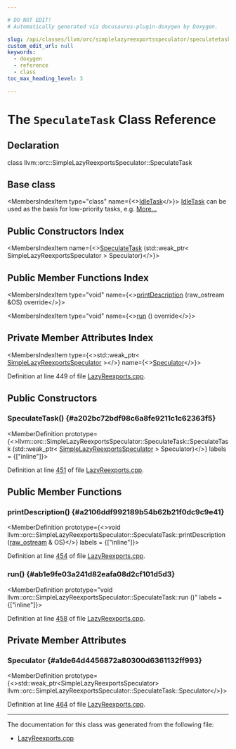 ```yaml
---

# DO NOT EDIT!
# Automatically generated via docusaurus-plugin-doxygen by Doxygen.

slug: /api/classes/llvm/orc/simplelazyreexportsspeculator/speculatetask
custom_edit_url: null
keywords:
  - doxygen
  - reference
  - class
toc_max_heading_level: 3

---
```





# The `SpeculateTask` Class Reference

<DoxygenPage pluginConfig={pluginConfig}>



## Declaration

<CodeBlock>class llvm::orc::SimpleLazyReexportsSpeculator::SpeculateTask</CodeBlock>

## Base class

<MembersIndex>

<MembersIndexItem
  type="class"
  name={<><a href="/docs/api/classes/llvm/orc/idletask">IdleTask</a></>}>
<a href="/docs/api/classes/llvm/orc/idletask">IdleTask</a> can be used as the basis for low-priority tasks, e.g. <a href="/docs/api/classes/llvm/orc/idletask/#details">More...</a>
</MembersIndexItem>

</MembersIndex>

## Public Constructors Index

<MembersIndex>

<MembersIndexItem
  name={<><a href="#a202bc72bdf98c6a8fe9211c1c62363f5">SpeculateTask</a> (std::weak&#95;ptr&lt; SimpleLazyReexportsSpeculator &gt; Speculator)</>}>
</MembersIndexItem>

</MembersIndex>

## Public Member Functions Index

<MembersIndex>

<MembersIndexItem
  type="void"
  name={<><a href="#a2106ddf992189b54b62b21f0dc9c9e41">printDescription</a> (raw&#95;ostream &amp;OS) override</>}>
</MembersIndexItem>

<MembersIndexItem
  type="void"
  name={<><a href="#ab1e9fe03a241d82eafa08d2cf101d5d3">run</a> () override</>}>
</MembersIndexItem>

</MembersIndex>

## Private Member Attributes Index

<MembersIndex>

<MembersIndexItem
  type={<>std::weak&#95;ptr&lt; <a href="/docs/api/classes/llvm/orc/simplelazyreexportsspeculator">SimpleLazyReexportsSpeculator</a> &gt;</>}
  name={<><a href="#a1de64d4456872a80300d6361132ff993">Speculator</a></>}>
</MembersIndexItem>

</MembersIndex>


Definition at line 449 of file <a href="/docs/api/files/lib/lib/executionengine/lib/executionengine/orc/lazyreexports-cpp">LazyReexports.cpp</a>.

<SectionDefinition>

## Public Constructors

### SpeculateTask() {#a202bc72bdf98c6a8fe9211c1c62363f5}

<MemberDefinition
  prototype={<>llvm::orc::SimpleLazyReexportsSpeculator::SpeculateTask::SpeculateTask (std::weak&#95;ptr&lt; <a href="/docs/api/classes/llvm/orc/simplelazyreexportsspeculator">SimpleLazyReexportsSpeculator</a> &gt; Speculator)</>}
  labels = {["inline"]}>

Definition at line <a href="/docs/api/files/lib/lib/executionengine/lib/executionengine/orc/lazyreexports-cpp/#l00451">451</a> of file <a href="/docs/api/files/lib/lib/executionengine/lib/executionengine/orc/lazyreexports-cpp">LazyReexports.cpp</a>.
</MemberDefinition>

</SectionDefinition>

<SectionDefinition>

## Public Member Functions

### printDescription() {#a2106ddf992189b54b62b21f0dc9c9e41}

<MemberDefinition
  prototype={<>void llvm::orc::SimpleLazyReexportsSpeculator::SpeculateTask::printDescription (<a href="/docs/api/classes/llvm/raw-ostream">raw&#95;ostream</a> &amp; OS)</>}
  labels = {["inline"]}>

Definition at line <a href="/docs/api/files/lib/lib/executionengine/lib/executionengine/orc/lazyreexports-cpp/#l00454">454</a> of file <a href="/docs/api/files/lib/lib/executionengine/lib/executionengine/orc/lazyreexports-cpp">LazyReexports.cpp</a>.
</MemberDefinition>

### run() {#ab1e9fe03a241d82eafa08d2cf101d5d3}

<MemberDefinition
  prototype="void llvm::orc::SimpleLazyReexportsSpeculator::SpeculateTask::run ()"
  labels = {["inline"]}>

Definition at line <a href="/docs/api/files/lib/lib/executionengine/lib/executionengine/orc/lazyreexports-cpp/#l00458">458</a> of file <a href="/docs/api/files/lib/lib/executionengine/lib/executionengine/orc/lazyreexports-cpp">LazyReexports.cpp</a>.
</MemberDefinition>

</SectionDefinition>

<SectionDefinition>

## Private Member Attributes

### Speculator {#a1de64d4456872a80300d6361132ff993}

<MemberDefinition
  prototype={<>std::weak&#95;ptr&lt;SimpleLazyReexportsSpeculator&gt; llvm::orc::SimpleLazyReexportsSpeculator::SpeculateTask::Speculator</>}>

Definition at line <a href="/docs/api/files/lib/lib/executionengine/lib/executionengine/orc/lazyreexports-cpp/#l00464">464</a> of file <a href="/docs/api/files/lib/lib/executionengine/lib/executionengine/orc/lazyreexports-cpp">LazyReexports.cpp</a>.
</MemberDefinition>

</SectionDefinition>

<hr/>

The documentation for this class was generated from the following file:

<ul>
<li><a href="/docs/api/files/lib/lib/executionengine/lib/executionengine/orc/lazyreexports-cpp">LazyReexports.cpp</a></li>
</ul>

</DoxygenPage>
